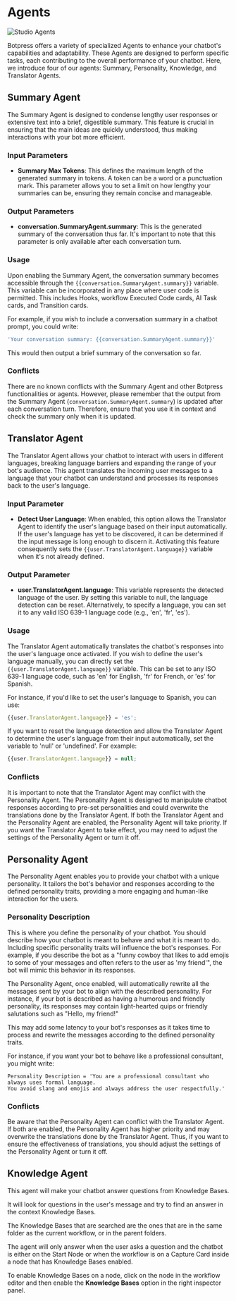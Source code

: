 # Agents

![Studio Agents](/docs/studio-agents.png)

Botpress offers a variety of specialized Agents to enhance your chatbot's capabilities and adaptability. These Agents are designed to perform specific tasks, each contributing to the overall performance of your chatbot. Here, we introduce four of our agents: Summary, Personality, Knowledge, and Translator Agents.

## Summary Agent

The Summary Agent is designed to condense lengthy user responses or extensive text into a brief, digestible summary. This feature is crucial in ensuring that the main ideas are quickly understood, thus making interactions with your bot more efficient.

### Input Parameters

- **Summary Max Tokens**: This defines the maximum length of the generated summary in tokens. A token can be a word or a punctuation mark. This parameter allows you to set a limit on how lengthy your summaries can be, ensuring they remain concise and manageable.

### Output Parameters

- **conversation.SummaryAgent.summary**: This is the generated summary of the conversation thus far. It's important to note that this parameter is only available after each conversation turn.

### Usage

Upon enabling the Summary Agent, the conversation summary becomes accessible through the `{{conversation.SummaryAgent.summary}}` variable. This variable can be incorporated in any place where user code is permitted. This includes Hooks, workflow Executed Code cards, AI Task cards, and Transition cards.

For example, if you wish to include a conversation summary in a chatbot prompt, you could write:

```js
'Your conversation summary: {{conversation.SummaryAgent.summary}}'
```

This would then output a brief summary of the conversation so far.

### Conflicts

There are no known conflicts with the Summary Agent and other Botpress functionalities or agents. However, please remember that the output from the Summary Agent (`conversation.SummaryAgent.summary`) is updated after each conversation turn. Therefore, ensure that you use it in context and check the summary only when it is updated.


## Translator Agent

The Translator Agent allows your chatbot to interact with users in different languages, breaking language barriers and expanding the range of your bot's audience. This agent translates the incoming user messages to a language that your chatbot can understand and processes its responses back to the user's language.

### Input Parameter

- **Detect User Language**: When enabled, this option allows the Translator Agent to identify the user's language based on their input automatically. If the user's language has yet to be discovered, it can be determined if the input message is long enough to discern it. Activating this feature consequently sets the `{{user.TranslatorAgent.language}}` variable when it's not already defined.

### Output Parameter

- **user.TranslatorAgent.language**: This variable represents the detected language of the user. By setting this variable to null, the language detection can be reset. Alternatively, to specify a language, you can set it to any valid ISO 639-1 language code (e.g., 'en', 'fr', 'es').

### Usage

The Translator Agent automatically translates the chatbot's responses into the user's language once activated. If you wish to define the user's language manually, you can directly set the `{{user.TranslatorAgent.language}}` variable. This can be set to any ISO 639-1 language code, such as 'en' for English, 'fr' for French, or 'es' for Spanish.

For instance, if you'd like to set the user's language to Spanish, you can use:

```javascript
{{user.TranslatorAgent.language}} = 'es';
```

If you want to reset the language detection and allow the Translator Agent to determine the user's language from their input automatically, set the variable to 'null' or 'undefined'. For example:

```javascript
{{user.TranslatorAgent.language}} = null;
```

### Conflicts

It is important to note that the Translator Agent may conflict with the Personality Agent. The Personality Agent is designed to manipulate chatbot responses according to pre-set personalities and could overwrite the translations done by the Translator Agent. If both the Translator Agent and the Personality Agent are enabled, the Personality Agent will take priority. If you want the Translator Agent to take effect, you may need to adjust the settings of the Personality Agent or turn it off.


## Personality Agent

The Personality Agent enables you to provide your chatbot with a unique personality. It tailors the bot's behavior and responses according to the defined personality traits, providing a more engaging and human-like interaction for the users.

### Personality Description

This is where you define the personality of your chatbot. You should describe how your chatbot is meant to behave and what it is meant to do. Including specific personality traits will influence the bot's responses. For example, if you describe the bot as a "funny cowboy that likes to add emojis to some of your messages and often refers to the user as 'my friend'", the bot will mimic this behavior in its responses.

The Personality Agent, once enabled, will automatically rewrite all the messages sent by your bot to align with the described personality. For instance, if your bot is described as having a humorous and friendly personality, its responses may contain light-hearted quips or friendly salutations such as "Hello, my friend!"

This may add some latency to your bot's responses as it takes time to process and rewrite the messages according to the defined personality traits.

For instance, if you want your bot to behave like a professional consultant, you might write:

```text
Personality Description = 'You are a professional consultant who always uses formal language.
You avoid slang and emojis and always address the user respectfully.'
```

### Conflicts

Be aware that the Personality Agent can conflict with the Translator Agent. If both are enabled, the Personality Agent has higher priority and may overwrite the translations done by the Translator Agent. Thus, if you want to ensure the effectiveness of translations, you should adjust the settings of the Personality Agent or turn it off.

## Knowledge Agent

This agent will make your chatbot answer questions from Knowledge Bases.

It will look for questions in the user's message and try to find an answer in the context Knowledge Bases.

The Knowledge Bases that are searched are the ones that are in the same folder as the current workflow, or in the parent folders.

The agent will only answer when the user asks a question and the chatbot is either on the Start Node or when the workflow is on a Capture Card inside a node that has Knowledge Bases enabled.

To enable Knowledge Bases on a node, click on the node in the workflow editor and then enable the **Knowledge Bases** option in the right inspector panel.
